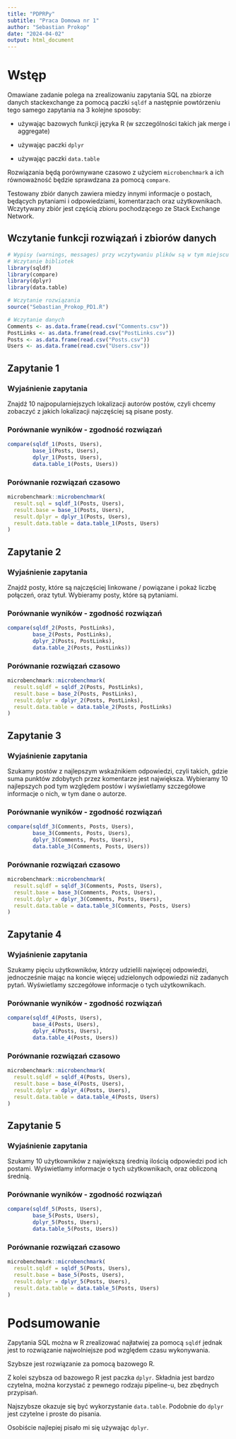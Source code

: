```yaml
---
title: "PDPRPy"
subtitle: "Praca Domowa nr 1"
author: "Sebastian Prokop"
date: "2024-04-02"
output: html_document
---
```


# Wstęp

Omawiane zadanie polega na zrealizowaniu zapytania SQL na zbiorze danych stackexchange za pomocą paczki `sqldf` a następnie powtórzeniu tego samego zapytania na 3 kolejne sposoby:

-   używając bazowych funkcji języka R (w szczególności takich jak merge i aggregate)

-   używając paczki `dplyr`

-   używając paczki `data.table`

Rozwiązania będą porównywane czasowo z użyciem `microbenchmark` a ich równoważność będzie sprawdzana za pomocą `compare`.

Testowany zbiór danych zawiera miedzy innymi informacje o postach, będących pytaniami i odpowiedziami, komentarzach oraz użytkownikach. Wczytywany zbiór jest częścią zbioru pochodzącego ze Stack Exchange Network.

## Wczytanie funkcji rozwiązań i zbiorów danych

```r
# Wypisy (warnings, messages) przy wczytywaniu plików są w tym miejscu wyłączone
# Wczytanie bibliotek
library(sqldf)
library(compare)
library(dplyr)
library(data.table)

# Wczytanie rozwiązania
source("Sebastian_Prokop_PD1.R")

# Wczytanie danych
Comments <- as.data.frame(read.csv("Comments.csv"))
PostLinks <- as.data.frame(read.csv("PostLinks.csv"))
Posts <- as.data.frame(read.csv("Posts.csv"))
Users <- as.data.frame(read.csv("Users.csv"))
```

## Zapytanie 1

### Wyjaśnienie zapytania

Znajdź 10 najpopularniejszych lokalizacji autorów postów, czyli chcemy zobaczyć z jakich lokalizacji najczęściej są pisane posty.

### Porównanie wyników - zgodność rozwiązań

```r
compare(sqldf_1(Posts, Users),
        base_1(Posts, Users),
        dplyr_1(Posts, Users),
        data.table_1(Posts, Users))
```

### Porównanie rozwiązań czasowo

```r
microbenchmark::microbenchmark(
  result.sql = sqldf_1(Posts, Users),
  result.base = base_1(Posts, Users),
  result.dplyr = dplyr_1(Posts, Users),
  result.data.table = data.table_1(Posts, Users)
)
```

## Zapytanie 2

### Wyjaśnienie zapytania

Znajdź posty, które są najczęściej linkowane / powiązane i pokaż liczbę połączeń, oraz tytuł. Wybieramy posty, które są pytaniami.

### Porównanie wyników - zgodność rozwiązań

```r
compare(sqldf_2(Posts, PostLinks),
        base_2(Posts, PostLinks),
        dplyr_2(Posts, PostLinks),
        data.table_2(Posts, PostLinks))
```

### Porównanie rozwiązań czasowo

```r
microbenchmark::microbenchmark(
  result.sqldf = sqldf_2(Posts, PostLinks),
  result.base = base_2(Posts, PostLinks),
  result.dplyr = dplyr_2(Posts, PostLinks),
  result.data.table = data.table_2(Posts, PostLinks)
)
```

## Zapytanie 3

### Wyjaśnienie zapytania

Szukamy postów z najlepszym wskaźnikiem odpowiedzi, czyli takich, gdzie suma punktów zdobytych przez komentarze jest największa. Wybieramy 10 najlepszych pod tym względem postów i wyświetlamy szczegółowe informacje o nich, w tym dane o autorze.

### Porównanie wyników - zgodność rozwiązań

```r
compare(sqldf_3(Comments, Posts, Users),
        base_3(Comments, Posts, Users),
        dplyr_3(Comments, Posts, Users),
        data.table_3(Comments, Posts, Users))
```

### Porównanie rozwiązań czasowo

```r
microbenchmark::microbenchmark(
  result.sqldf = sqldf_3(Comments, Posts, Users),
  result.base = base_3(Comments, Posts, Users),
  result.dplyr = dplyr_3(Comments, Posts, Users),
  result.data.table = data.table_3(Comments, Posts, Users)
)
```

## Zapytanie 4

### Wyjaśnienie zapytania

Szukamy pięciu użytkowników, którzy udzielili najwięcej odpowiedzi, jednocześnie mając na koncie więcej udzielonych odpowiedzi niż zadanych pytań. Wyświetlamy szczegółowe informacje o tych użytkownikach.

### Porównanie wyników - zgodność rozwiązań

```r
compare(sqldf_4(Posts, Users),
        base_4(Posts, Users),
        dplyr_4(Posts, Users),
        data.table_4(Posts, Users))
```

### Porównanie rozwiązań czasowo

```r
microbenchmark::microbenchmark(
  result.sqldf = sqldf_4(Posts, Users),
  result.base = base_4(Posts, Users),
  result.dplyr = dplyr_4(Posts, Users),
  result.data.table = data.table_4(Posts, Users)
)
```

## Zapytanie 5

### Wyjaśnienie zapytania

Szukamy 10 użytkowników z największą średnią ilością odpowiedzi pod ich postami. Wyświetlamy informacje o tych użytkownikach, oraz obliczoną średnią.

### Porównanie wyników - zgodność rozwiązań

```r
compare(sqldf_5(Posts, Users),
        base_5(Posts, Users),
        dplyr_5(Posts, Users),
        data.table_5(Posts, Users))
```

### Porównanie rozwiązań czasowo

```r
microbenchmark::microbenchmark(
  result.sqldf = sqldf_5(Posts, Users),
  result.base = base_5(Posts, Users),
  result.dplyr = dplyr_5(Posts, Users),
  result.data.table = data.table_5(Posts, Users)
)
```

# Podsumowanie

Zapytania SQL można w R zrealizować najłatwiej za pomocą `sqldf` jednak jest to rozwiązanie najwolniejsze pod względem czasu wykonywania.

Szybsze jest rozwiązanie za pomocą bazowego R.

Z kolei szybsza od bazowego R jest paczka `dplyr`. Składnia jest bardzo czytelna, można korzystać z pewnego rodzaju pipeline-u, bez zbędnych przypisań.

Najszybsze okazuje się być wykorzystanie `data.table`. Podobnie do `dplyr` jest czytelne i proste do pisania.

Osobiście najlepiej pisało mi się używając `dplyr`.
